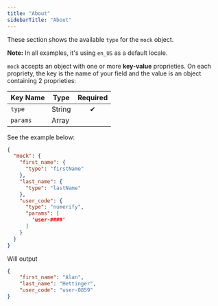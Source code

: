 ```yaml
---
title: "About"
sidebarTitle: "About"
---
```


These section shows the available `type` for the `mock` object.

**Note:** In all examples, it's using `en_US` as a default locale.

`mock` accepts an object with one or more **key-value** proprieties.
On each propriety, the key is the name of your field and the value is an object containing 2 proprieties:

| Key Name | Type | Required  |
|-|-|:-:|
| `type` | String |  ✔ |
| `params` | Array |  |

See the example below:


```json
{
  "mock": {
    "first_name": {
      "type": "firstName"
    },
    "last_name": {
      "type": "lastName"
    },
    "user_code": {
      "type": "numerify",
      "params": [
        'user-####'
      ]
    }
  }
}
```

Will output

```json
{
    "first_name": "Alan",
    "last_name": "Hettinger",
    "user_code": "user-0859"
}
```
